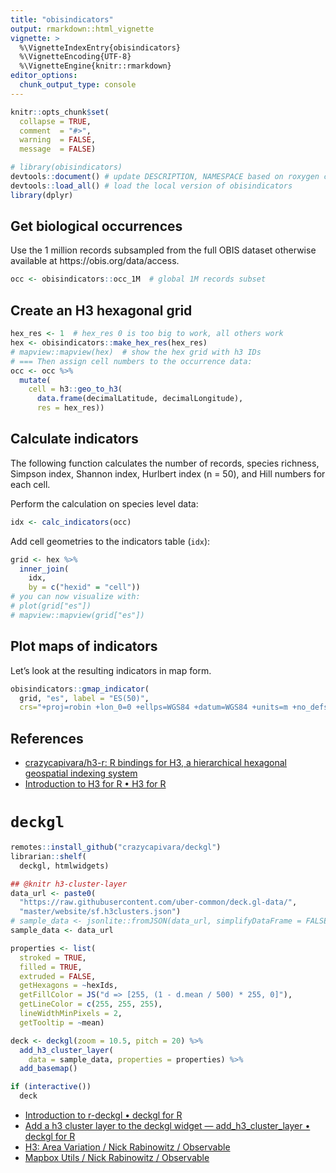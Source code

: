```yaml
---
title: "obisindicators"
output: rmarkdown::html_vignette
vignette: >
  %\VignetteIndexEntry{obisindicators}
  %\VignetteEncoding{UTF-8}
  %\VignetteEngine{knitr::rmarkdown}
editor_options: 
  chunk_output_type: console
---
```


```r
knitr::opts_chunk$set(
  collapse = TRUE,
  comment  = "#>",
  warning  = FALSE, 
  message  = FALSE)
```

```r
# library(obisindicators)
devtools::document() # update DESCRIPTION, NAMESPACE based on roxygen comments
devtools::load_all() # load the local version of obisindicators
library(dplyr)
```

## Get biological occurrences

Use the 1 million records subsampled from the full OBIS dataset otherwise available at https://obis.org/data/access.

```r
occ <- obisindicators::occ_1M  # global 1M records subset 
```


## Create an H3 hexagonal grid

```r
hex_res <- 1  # hex_res 0 is too big to work, all others work
hex <- obisindicators::make_hex_res(hex_res)
# mapview::mapview(hex)  # show the hex grid with h3 IDs 
# === Then assign cell numbers to the occurrence data:
occ <- occ %>% 
  mutate(
    cell = h3::geo_to_h3(
      data.frame(decimalLatitude, decimalLongitude),
      res = hex_res))
```

## Calculate indicators

The following function calculates the number of records, species richness, Simpson index, Shannon index, Hurlbert index (n = 50), and Hill numbers for each cell.

Perform the calculation on species level data:

```r
idx <- calc_indicators(occ)
```

Add cell geometries to the indicators table (`idx`):

```r
grid <- hex %>% 
  inner_join(
    idx,
    by = c("hexid" = "cell"))
# you can now visualize with:
# plot(grid["es"])
# mapview::mapview(grid["es"])
```

## Plot maps of indicators

Let's look at the resulting indicators in map form.

```r
obisindicators::gmap_indicator(
  grid, "es", label = "ES(50)",
  crs="+proj=robin +lon_0=0 +ellps=WGS84 +datum=WGS84 +units=m +no_defs")
```

## References

* [crazycapivara/h3-r: R bindings for H3, a hierarchical hexagonal geospatial indexing system](https://github.com/crazycapivara/h3-r)
* [Introduction to H3 for R • H3 for R](https://crazycapivara.github.io/h3-r/articles/h3.html)

# `deckgl`

```r
remotes::install_github("crazycapivara/deckgl")
librarian::shelf(
  deckgl, htmlwidgets)

## @knitr h3-cluster-layer
data_url <- paste0(
  "https://raw.githubusercontent.com/uber-common/deck.gl-data/",
  "master/website/sf.h3clusters.json")
# sample_data <- jsonlite::fromJSON(data_url, simplifyDataFrame = FALSE)
sample_data <- data_url

properties <- list(
  stroked = TRUE,
  filled = TRUE,
  extruded = FALSE,
  getHexagons = ~hexIds,
  getFillColor = JS("d => [255, (1 - d.mean / 500) * 255, 0]"),
  getLineColor = c(255, 255, 255),
  lineWidthMinPixels = 2,
  getTooltip = ~mean)

deck <- deckgl(zoom = 10.5, pitch = 20) %>%
  add_h3_cluster_layer(
    data = sample_data, properties = properties) %>%
  add_basemap()

if (interactive())
  deck

```


* [Introduction to r-deckgl • deckgl for R](https://crazycapivara.github.io/deckgl/articles/deckgl.html)
* [Add a h3 cluster layer to the deckgl widget — add_h3_cluster_layer • deckgl for R](https://crazycapivara.github.io/deckgl/reference/add_h3_cluster_layer.html)
* [H3: Area Variation / Nick Rabinowitz / Observable](https://observablehq.com/@nrabinowitz/h3-area-variation)
* [Mapbox Utils / Nick Rabinowitz / Observable](https://observablehq.com/@nrabinowitz/mapbox-utils#fixTransmeridian)
